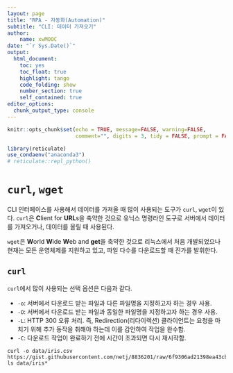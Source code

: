 ```yaml
---
layout: page
title: "RPA - 자동화(Automation)"
subtitle: "CLI: 데이터 가져오기"
author:
    name: xwMOOC
date: "`r Sys.Date()`"
output:
  html_document: 
    toc: yes
    toc_float: true
    highlight: tango
    code_folding: show
    number_section: true
    self_contained: true
editor_options: 
  chunk_output_type: console
---
```


```r
knitr::opts_chunk$set(echo = TRUE, message=FALSE, warning=FALSE,
                      comment="", digits = 3, tidy = FALSE, prompt = FALSE, fig.align = 'center')

library(reticulate)
use_condaenv("anaconda3")
# reticulate::repl_python()
```


# `curl`, `wget` {#cmd-ingest-data}

CLI 인터페이스를 사용해서 데이터를 가져올 때 많이 사용되는 도구가 `curl`, `wget`이 있다. `curl`은 **C**lient for **URL**s을 축약한 것으로 유닉스 명령라인 도구로 서버에서 데이터를 가져오거나, 데이터를 올릴 때 사용된다.

`wget`은 **W**orld **W**ide **W**eb and **get**을 축약한 것으로 리눅스에서 처음 개발되었으나 현재는 모든 운영체제를 지원하고 있고, 파일 다수를 다운로드할 때 진가를 발휘한다.

## `curl` {#cmd-ingest-data-curl}

`curl`에서 많이 사용되는 선택 옵션은 다음과 같다.

- `-o`: 서버에서 다운로드 받는 파일과 다른 파일명을 지정하고자 하는 경우 사용.
- `-O`: 서버에서 다운로드 받는 파일과 동일한 파일명을 지정하고자 하는 경우 사용.
- `-L`: HTTP 300 오류 처리. 즉, Redirection(리다이렉션) 클라이언트는 요청을 마치기 위해 추가 동작을 취해야 하는데 이를 감안하여 작업을 완수함.
- `-C`: 다운로드 작업이 완료하기 전에 시간이 초과되면 다시 재시작함.

```shell
curl -o data/iris.csv https://gist.githubusercontent.com/netj/8836201/raw/6f9306ad21398ea43cba4f7d537619d0e07d5ae3/iris.csv
ls data/iris*
```




